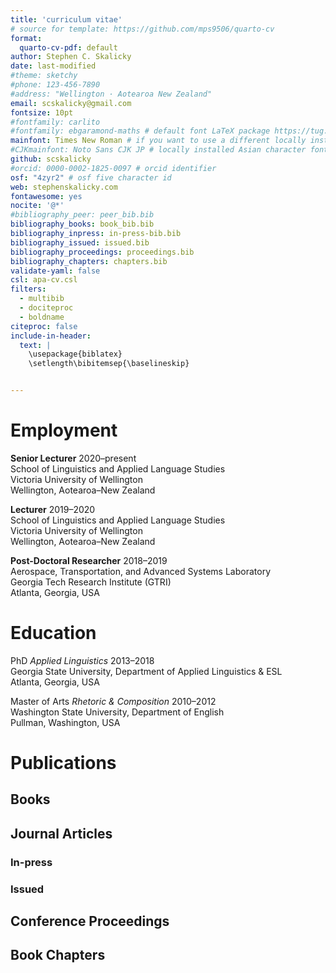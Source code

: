 ```yaml
---
title: 'curriculum vitae'
# source for template: https://github.com/mps9506/quarto-cv
format:
  quarto-cv-pdf: default
author: Stephen C. Skalicky
date: last-modified
#theme: sketchy
#phone: 123-456-7890
#address: "Wellington · Aotearoa New Zealand"
email: scskalicky@gmail.com
fontsize: 10pt
#fontfamily: carlito
#fontfamily: ebgaramond-maths # default font LaTeX package https://tug.org/FontCatalogue/about.html
mainfont: Times New Roman # if you want to use a different locally installed font
#CJKmainfont: Noto Sans CJK JP # locally installed Asian character font, must use with xelatex
github: scskalicky
#orcid: 0000-0002-1825-0097 # orcid identifier
osf: "4zyr2" # osf five character id
web: stephenskalicky.com
fontawesome: yes
nocite: '@*'
#bibliography_peer: peer_bib.bib
bibliography_books: book_bib.bib
bibliography_inpress: in-press-bib.bib
bibliography_issued: issued.bib
bibliography_proceedings: proceedings.bib
bibliography_chapters: chapters.bib
validate-yaml: false
csl: apa-cv.csl
filters:
  - multibib
  - dociteproc
  - boldname
citeproc: false
include-in-header:
  text: |
    \usepackage{biblatex}
    \setlength\bibitemsep{\baselineskip}


---
```



# Employment


**Senior Lecturer** \hfill 2020--present \
School of Linguistics and Applied Language Studies \
Victoria University of Wellington \
Wellington, Aotearoa--New Zealand

**Lecturer** \hfill 2019--2020\
School of Linguistics and Applied Language Studies \
Victoria University of Wellington \
Wellington, Aotearoa--New Zealand

**Post-Doctoral Researcher** \hfill 2018--2019 \
Aerospace, Transportation, and Advanced Systems Laboratory \
Georgia Tech Research Institute (GTRI) \
Atlanta, Georgia, USA

# Education

PhD *Applied Linguistics* \hfill 2013--2018 \
Georgia State University, Department of Applied Linguistics & ESL \
Atlanta, Georgia, USA 

Master of Arts *Rhetoric & Composition* \hfill 2010--2012 \
Washington State University, Department of English \
Pullman, Washington, USA 


# Publications

## Books

::: {#refs_books}

:::

## Journal Articles

### In-press

::: {#refs_inpress}

:::

### Issued

:::{#refs_issued}

:::


## Conference Proceedings

:::{#refs_proceedings}


:::


## Book Chapters

:::{#refs_chapters}

:::